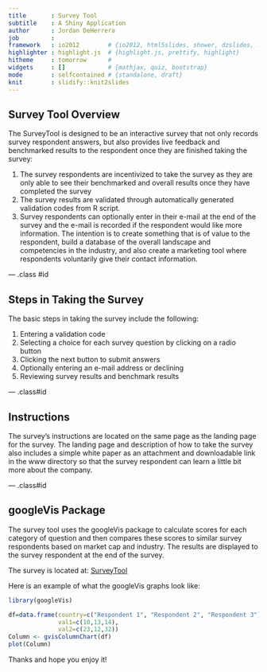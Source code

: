 ```yaml
---
title       : Survey Tool
subtitle    : A Shiny Application
author      : Jordan DeHerrera
job         : 
framework   : io2012        # {io2012, html5slides, shower, dzslides, ...}
highlighter : highlight.js  # {highlight.js, prettify, highlight}
hitheme     : tomorrow      # 
widgets     : []            # {mathjax, quiz, bootstrap}
mode        : selfcontained # {standalone, draft}
knit        : slidify::knit2slides
---
```


## Survey Tool Overview

The SurveyTool is designed to be an interactive survey that not only records survey respondent answers, but also provides live feedback and benchmarked results to the respondent once they are finished taking the survey:

1. The survey respondents are incentivized to take the survey as they are only able to see their benchmarked and overall results once they have completed the survey
2. The survey results are validated through automatically generated validation codes from R script.
3. Survey respondents can optionally enter in their e-mail at the end of the survey and the e-mail is recorded if the respondent would like more information.  The intention is to create something that is of value to the respondent, build a database of the overall landscape and competencies in the industry, and also create a marketing tool where respondents voluntarily give their contact information.

--- .class #id 

## Steps in Taking the Survey

The basic steps in taking the survey include the following:

1. Entering a validation code
2. Selecting a choice for each survey question by clicking on a radio button
3. Clicking the next button to submit answers
4. Optionally entering an e-mail address or declining
5. Reviewing survey results and benchmark results

--- .class#id

## Instructions

The survey's instructions are located on the same page as the landing page for the survey.  The landing page and description of how to take the survey also includes a simple white paper as an attachment and downloadable link in the www directory so that the survey respondent can learn a little bit more about the company.

--- .class#id

## googleVis Package

The survey tool uses the googleVis package to calculate scores for each category of question and then compares these scores to similar survey respondents based on market cap and industry.  The results are displayed to the survey respondent at the end of the survey.

The survey is located at:  [SurveyTool](http://www.verasite.net/coursera)

Here is an example of what the googleVis graphs look like:

```r
library(googleVis)
```

```r
df=data.frame(country=c("Respondent 1", "Respondent 2", "Respondent 3"), 
              val1=c(10,13,14), 
              val2=c(23,12,32))
Column <- gvisColumnChart(df)
plot(Column)
```

Thanks and hope you enjoy it!
